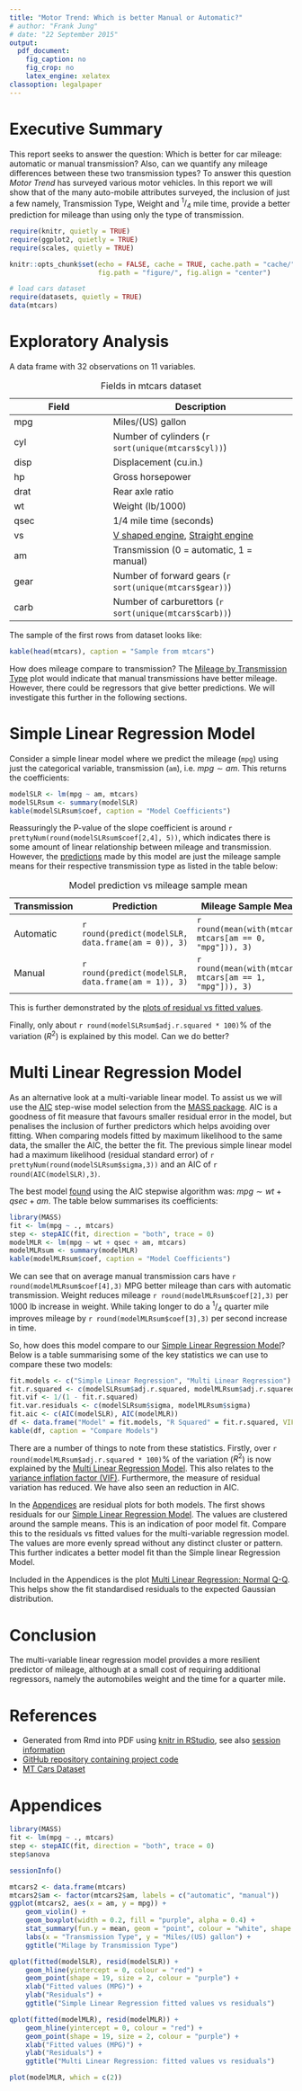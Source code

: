 ```yaml
---
title: "Motor Trend: Which is better Manual or Automatic?"
# author: "Frank Jung"
# date: "22 September 2015"
output:
  pdf_document:
    fig_caption: no
    fig_crop: no
    latex_engine: xelatex
classoption: legalpaper
---
```


# Executive Summary

This report seeks to answer the question: Which is better for car mileage: 
automatic or manual transmission? Also, can we quantify any mileage differences 
between these two transmission types? To answer this question _Motor Trend_ has 
surveyed various motor vehicles. In this report we will show that of the many
auto-mobile attributes surveyed, the inclusion of just a few namely,
Transmission Type, Weight and $^1/_4$ mile time, provide a better prediction for
mileage than using only the type of transmission.

```r
require(knitr, quietly = TRUE)
require(ggplot2, quietly = TRUE)
require(scales, quietly = TRUE)

knitr::opts_chunk$set(echo = FALSE, cache = TRUE, cache.path = "cache/", 
                      fig.path = "figure/", fig.align = "center")

# load cars dataset
require(datasets, quietly = TRUE)
data(mtcars)
```

# Exploratory Analysis

A data frame with 32 observations on 11 variables.

| Field | Description |
|-------|-------------|
| mpg   | Miles/(US) gallon |
| cyl   | Number of cylinders (`r sort(unique(mtcars$cyl))`) |
| disp  | Displacement (cu.in.) |
| hp    | Gross horsepower |
| drat  | Rear axle ratio |
| wt    | Weight (lb/1000) |
| qsec  | 1/4 mile time (seconds) |
| vs    | [V shaped engine](https://en.wikipedia.org/wiki/V_engine), [Straight engine](https://en.wikipedia.org/wiki/Straight_engine) |
| am    | Transmission (0 = automatic, 1 = manual) |
| gear  | Number of forward gears (`r sort(unique(mtcars$gear))`) |
| carb  | Number of carburettors (`r sort(unique(mtcars$carb))`) |

Table: Fields in mtcars dataset

The sample of the first rows from dataset looks like:

```r
kable(head(mtcars), caption = "Sample from mtcars")
```

How does mileage compare to transmission? The [Mileage by Transmission 
Type](#appendices) plot would indicate that manual transmissions have better 
mileage. However, there could be regressors that give better predictions. We
will investigate this further in the following sections.

# Simple Linear Regression Model

Consider a simple linear model where we predict the mileage (`mpg`) using just 
the categorical variable, transmission (`am`), i.e. $mpg \sim am$. This returns
the coefficients:

```r
modelSLR <- lm(mpg ~ am, mtcars)
modelSLRsum <- summary(modelSLR)
kable(modelSLRsum$coef, caption = "Model Coefficients")
```

Reassuringly the P-value of the slope coefficient is around
`r prettyNum(round(modelSLRsum$coef[2,4], 5))`, which indicates there is some 
amount of linear relationship between mileage and transmission. However, the 
[predictions](#appendices) made by this model are just the mileage sample means
for their respective transmission type as listed in the table below:

| Transmission | Prediction | Mileage Sample Mean |
|--------------|------------|--------------------|
| Automatic | `r round(predict(modelSLR, data.frame(am = 0)), 3)` | `r round(mean(with(mtcars, mtcars[am == 0, "mpg"])), 3)` | 
| Manual | `r round(predict(modelSLR, data.frame(am = 1)), 3)` | `r round(mean(with(mtcars, mtcars[am == 1, "mpg"])), 3)` |

Table: Model prediction vs mileage sample mean

This is further demonstrated by the [plots of residual vs fitted
values](#appendices).

Finally, only about `r round(modelSLRsum$adj.r.squared * 100)`% of the
variation ($R^2$) is explained by this model. Can we do better?

# Multi Linear Regression Model

As an alternative look at a multi-variable linear model. To assist us we will 
use the [AIC](https://en.wikipedia.org/wiki/Akaike_information_criterion)
step-wise model selection from the [MASS 
package](https://cran.r-project.org/web/packages/MASS/index.html). AIC is a 
goodness of fit measure that favours smaller residual error in the model, but 
penalises the inclusion of further predictors which helps avoiding over fitting.
When comparing models fitted by maximum likelihood to the same data, the smaller
the AIC, the better the fit. The previous simple linear model had a maximum 
likelihood (residual standard error) of `r prettyNum(round(modelSLRsum$sigma,3))`
and an AIC of `r round(AIC(modelSLR),3)`.

The best model [found](#appendices) using the AIC stepwise algorithm was:
$mpg \sim wt + qsec + am$. The table below summarises its coefficients:

```r
library(MASS)
fit <- lm(mpg ~ ., mtcars)
step <- stepAIC(fit, direction = "both", trace = 0)
modelMLR <- lm(mpg ~ wt + qsec + am, mtcars)
modelMLRsum <- summary(modelMLR)
kable(modelMLRsum$coef, caption = "Model Coefficients")
```

We can see that on average manual transmission cars have
`r round(modelMLRsum$coef[4],3)` MPG better mileage than cars with automatic 
transmission.  Weight reduces mileage `r round(modelMLRsum$coef[2],3)` per 1000
lb increase in weight. While taking longer to do a $^1/_4$ quarter mile improves
mileage by `r round(modelMLRsum$coef[3],3)` per second increase in time.

So, how does this model compare to our [Simple Linear Regression 
Model](#simple-linear-regression-model)? Below is a table summarising some of
the key statistics we can use to compare these two models:

```r
fit.models <- c("Simple Linear Regression", "Multi Linear Regression")
fit.r.squared <- c(modelSLRsum$adj.r.squared, modelMLRsum$adj.r.squared)
fit.vif <- 1/(1 - fit.r.squared)
fit.var.residuals <- c(modelSLRsum$sigma, modelMLRsum$sigma)
fit.aic <- c(AIC(modelSLR), AIC(modelMLR))
df <- data.frame("Model" = fit.models, "R Squared" = fit.r.squared, VIF = fit.vif, "Residual Variance" = fit.var.residuals, AIC = fit.aic)
kable(df, caption = "Compare Models")
```

There are a number of things to note from these statistics. Firstly, over
`r round(modelMLRsum$adj.r.squared * 100)`% of the variation ($R^2$) is now 
explained by the [Multi Linear Regression 
Model](#multi-linear-regression-model). This also relates to the [variance
inflation factor 
(VIF)](https://en.wikipedia.org/wiki/Variance_inflation_factor). Furthermore, 
the measure of residual variation has reduced. We have also seen an reduction in
AIC.

In the [Appendices](#appendices) are residual plots for both models. The first
shows residuals for our [Simple Linear Regression 
Model](#simple-linear-regression-model). The values are clustered around the 
sample means. This is an indication of poor model fit. Compare this to the 
residuals vs fitted values for the multi-variable regression model. The values 
are more evenly spread without any distinct cluster or pattern. This further 
indicates a better model fit than the Simple linear Regression Model.

Included in the Appendices is the plot [Multi Linear Regression: Normal 
Q-Q](#appendices). This helps show the fit standardised residuals to the
expected Gaussian distribution.

# Conclusion

The multi-variable linear regression model provides a more resilient predictor
of mileage, although at a small cost of requiring additional regressors, namely
the automobiles weight and the time for a quarter mile.

# References

* Generated from Rmd into PDF using [knitr in RStudio](http://yihui.name/knitr/demo/rstudio/), see also [session information](#appendices)
* [GitHub repository containing project code](https://github.com/frankhjung/regmods-project)
* [MT Cars Dataset](https://stat.ethz.ch/R-manual/R-devel/library/datasets/html/mtcars.html)

# Appendices

```r
library(MASS)
fit <- lm(mpg ~ ., mtcars)
step <- stepAIC(fit, direction = "both", trace = 0)
step$anova
```

```r
sessionInfo()
```

```r
mtcars2 <- data.frame(mtcars)
mtcars2$am <- factor(mtcars2$am, labels = c("automatic", "manual"))
ggplot(mtcars2, aes(x = am, y = mpg)) +
    geom_violin() +
    geom_boxplot(width = 0.2, fill = "purple", alpha = 0.4) +
    stat_summary(fun.y = mean, geom = "point", colour = "white", shape = 19, size = 2) +
    labs(x = "Transmission Type", y = "Miles/(US) gallon") +
    ggtitle("Milage by Transmission Type")
```

```r
qplot(fitted(modelSLR), resid(modelSLR)) +
    geom_hline(yintercept = 0, colour = "red") +
    geom_point(shape = 19, size = 2, colour = "purple") +
    xlab("Fitted values (MPG)") +
    ylab("Residuals") +
    ggtitle("Simple Linear Regression fitted values vs residuals")
```

```r
qplot(fitted(modelMLR), resid(modelMLR)) +
    geom_hline(yintercept = 0, colour = "red") +
    geom_point(shape = 19, size = 2, colour = "purple") +
    xlab("Fitted values (MPG)") +
    ylab("Residuals") +
    ggtitle("Multi Linear Regression: fitted values vs residuals")
```

```r
plot(modelMLR, which = c(2))
```

